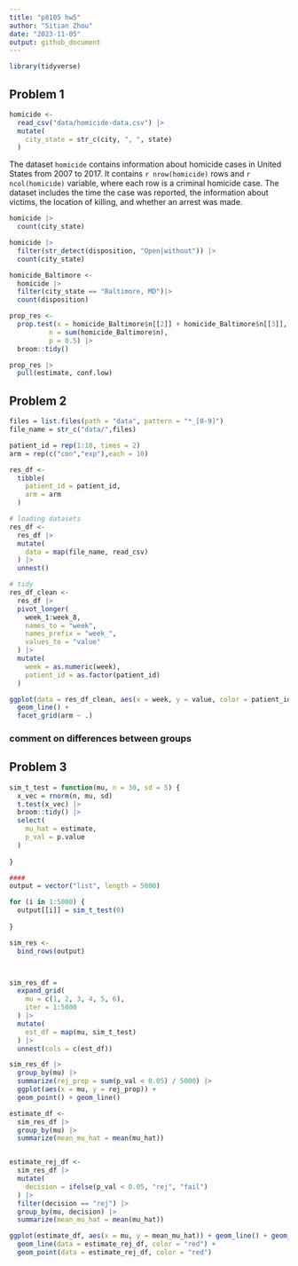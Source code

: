 ```yaml
---
title: "p8105 hw5"
author: "Sitian Zhou"
date: "2023-11-05"
output: github_document
---
```


```r
library(tidyverse)
```



## Problem 1

```r
homicide <-
  read_csv("data/homicide-data.csv") |> 
  mutate(
    city_state = str_c(city, ", ", state)
  )
```
The dataset `homicide` contains information about homicide cases in United States from 2007 to 2017. It contains `r nrow(homicide)` rows and `r ncol(homicide)` variable, where each row is a criminal homicide case. The dataset includes the time the case was reported, the information about victims, the location of killing, and whether an arrest was made. 

```r
homicide |> 
  count(city_state)

homicide |> 
  filter(str_detect(disposition, "Open|without")) |> 
  count(city_state)

homicide_Baltimore <-
  homicide |> 
  filter(city_state == "Baltimore, MD")|> 
  count(disposition)

prop_res <- 
  prop.test(x = homicide_Baltimore$n[[2]] + homicide_Baltimore$n[[3]], 
          n = sum(homicide_Baltimore$n), 
          p = 0.5) |> 
  broom::tidy()

prop_res |> 
  pull(estimate, conf.low)

```

## Problem 2


```r
files = list.files(path = "data", pattern = "*_[0-9]")
file_name = str_c("data/",files)

```


```r
patient_id = rep(1:10, times = 2)
arm = rep(c("con","exp"),each = 10)

res_df <-
  tibble(
    patient_id = patient_id,
    arm = arm
  )

# loading datasets
res_df <-
  res_df |> 
  mutate(
    data = map(file_name, read_csv)
  ) |> 
  unnest()

# tidy
res_df_clean <-
  res_df |> 
  pivot_longer(
    week_1:week_8,
    names_to = "week",
    names_prefix = "week_",
    values_to = "value"
  ) |> 
  mutate(
    week = as.numeric(week),
    patient_id = as.factor(patient_id)
  )


```


```r
ggplot(data = res_df_clean, aes(x = week, y = value, color = patient_id)) +
  geom_line() +
  facet_grid(arm ~ .)
```

### comment on differences between groups

## Problem 3

```r
sim_t_test = function(mu, n = 30, sd = 5) {
  x_vec = rnorm(n, mu, sd)
  t.test(x_vec) |> 
  broom::tidy() |> 
  select(
    mu_hat = estimate,
    p_val = p.value
  )
  
}

####
output = vector("list", length = 5000)

for (i in 1:5000) {
  output[[i]] = sim_t_test(0)
  
}

sim_res <-
  bind_rows(output)



sim_res_df = 
  expand_grid(
    mu = c(1, 2, 3, 4, 5, 6), 
    iter = 1:5000
  ) |> 
  mutate(
    est_df = map(mu, sim_t_test)
  ) |> 
  unnest(cols = c(est_df))

sim_res_df |> 
  group_by(mu) |> 
  summarize(rej_prop = sum(p_val < 0.05) / 5000) |> 
  ggplot(aes(x = mu, y = rej_prop)) +
  geom_point() + geom_line()

estimate_df <-
  sim_res_df |> 
  group_by(mu) |> 
  summarize(mean_mu_hat = mean(mu_hat))


estimate_rej_df <-
  sim_res_df |> 
  mutate(
    decision = ifelse(p_val < 0.05, "rej", "fail")
  ) |> 
  filter(decision == "rej") |> 
  group_by(mu, decision) |> 
  summarize(mean_mu_hat = mean(mu_hat))

ggplot(estimate_df, aes(x = mu, y = mean_mu_hat)) + geom_line() + geom_point() +
  geom_line(data = estimate_rej_df, color = "red") + 
  geom_point(data = estimate_rej_df, color = "red")

```



